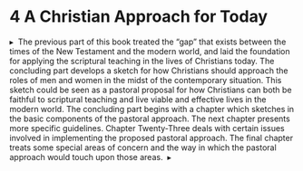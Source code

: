 # [4]{.HEADS---SUBHEADS_Part-Number} A Christian Approach for Today {-}

<a id="_idParaDest-95"></a><a id="_idTextAnchor1109"></a>
<p class="BODY-STYLES_Part-Opening"><span>▸&#160;&#160;</span><span class="Opening-Drop-Words"><span class="No-Ligatures">Th</span>e previous part of this book</span> treated the “gap” that exists between the times of the New Testament and the modern world, and laid the foundation for applying the scriptural teaching in the lives of Christians today. <span class="No-Ligatures">Th</span>e concluding part develops a sketch for how Christians should approach the roles of men and women in the midst of the contemporary situation. <span class="No-Ligatures">Th</span>is sketch could be seen as a pastoral proposal for how Christians can both be faithful to scriptural teaching and live viable and effective lives in the modern world. <span class="No-Ligatures">Th</span>e concluding part begins with a chapter which sketches in the basic components of the pastoral approach. <span class="No-Ligatures">Th</span>e next chapter presents more specific guidelines. Chapter Twenty-<span class="No-Ligatures">Th</span>ree deals with certain issues involved in implementing the proposed pastoral approach. <span class="No-Ligatures">Th</span>e final chapter treats some special areas of concern and the way in which the pastoral approach would touch upon those areas.&#160;&#160;▸</p>
